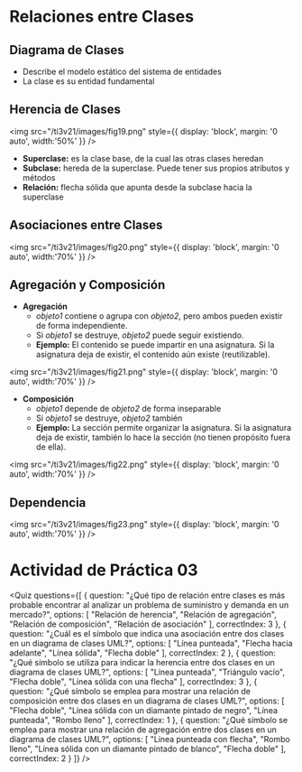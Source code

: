 
# Relaciones entre Clases

## Diagrama de Clases

- Describe el modelo estático del sistema de entidades
- La clase es su entidad fundamental

## Herencia de Clases

<img 
    src="/ti3v21/images/fig19.png"
    style={{ display: 'block', margin: '0 auto', width:'50%' }} 
/>
<br/>
- **Superclase:** es la clase base, de la cual las otras clases heredan
- **Subclase:** hereda de la superclase. Puede tener sus propios atributos y métodos
- **Relación:** flecha sólida que apunta desde la subclase hacia la superclase

## Asociaciones entre Clases

<img 
    src="/ti3v21/images/fig20.png"
    style={{ display: 'block', margin: '0 auto', width:'70%' }} 
/>

## Agregación y Composición

- **Agregación**
	- *objeto1* contiene o agrupa con *objeto2*, pero ambos pueden existir de forma independiente.
	- Si *objeto1* se destruye, *objeto2* puede seguir existiendo.
	- **Ejemplo:** El contenido se puede impartir en una asignatura. Si la asignatura deja de existir, el contenido aún existe (reutilizable).

<img 
    src="/ti3v21/images/fig21.png"
    style={{ display: 'block', margin: '0 auto', width:'70%' }} 
/>
<br/>
- **Composición**
	- *objeto1* depende de *objeto2* de forma inseparable
	- Si *objeto1* se destruye, *objeto2* también
	- **Ejemplo:** La sección permite organizar la asignatura. Si la asignatura deja de existir, también lo hace la sección (no tienen propósito fuera de ella).

<img 
    src="/ti3v21/images/fig22.png"
    style={{ display: 'block', margin: '0 auto', width:'70%' }} 
/>

## Dependencia

<img 
    src="/ti3v21/images/fig23.png"
    style={{ display: 'block', margin: '0 auto', width:'70%' }} 
/>
<br/>

# Actividad de Práctica 03

<Quiz questions={[
  {
    question: "¿Qué tipo de relación entre clases es más probable encontrar al analizar un problema de suministro y demanda en un mercado?",
    options: [
      "Relación de herencia",
      "Relación de agregación",
      "Relación de composición",
      "Relación de asociación"
    ],
    correctIndex: 3
  },
  {
    question: "¿Cuál es el símbolo que indica una asociación entre dos clases en un diagrama de clases UML?",
    options: [
      "Línea punteada",
      "Flecha hacia adelante",
      "Línea sólida",
      "Flecha doble"
    ],
    correctIndex: 2
  },
  {
    question: "¿Qué símbolo se utiliza para indicar la herencia entre dos clases en un diagrama de clases UML?",
    options: [
      "Línea punteada",
      "Triángulo vacío",
      "Flecha doble",
      "Línea sólida con una flecha"
    ],
    correctIndex: 3
  },
  {
    question: "¿Qué símbolo se emplea para mostrar una relación de composición entre dos clases en un diagrama de clases UML?",
    options: [
      "Flecha doble",
      "Línea sólida con un diamante pintado de negro",
      "Línea punteada",
      "Rombo lleno"
    ],
    correctIndex: 1
  },
  {
    question: "¿Qué símbolo se emplea para mostrar una relación de agregación entre dos clases en un diagrama de clases UML?",
    options: [
      "Línea punteada con flecha",
      "Rombo lleno",
      "Línea sólida con un diamante pintado de blanco",
      "Flecha doble"
    ],
    correctIndex: 2
  }
]} />